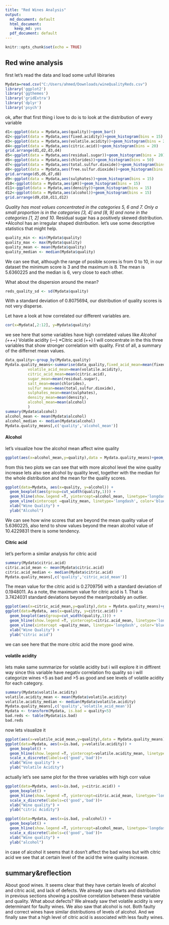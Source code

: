 ```yaml
---
title: "Red Wines Analysis"
output:
  md_document: default
  html_document:
    keep_md: yes
  pdf_document: default
---
```


```r
knitr::opts_chunk$set(echo = TRUE)
```

## Red wine analysis
first let's read the data and load some usfull libiraries
```r
Mydata=read.csv("C:/Users/ahmed/Downloads/wineQualityReds.csv")
library('ggplot2')
library('ggthemes')
library('gridExtra')
library('dplyr')
library('psych')
```
ok, after that first thing i love to do is to look at the distribution of every variable 
```r
d1<-ggplot(data = Mydata,aes(quality))+geom_bar()
d2<-ggplot(data = Mydata,aes(fixed.acidity))+geom_histogram(bins = 15)
d3<-ggplot(data = Mydata,aes(volatile.acidity))+geom_histogram(bins = 20)
d4<-ggplot(data = Mydata,aes(citric.acid))+geom_histogram(bins = 20)
grid.arrange(d1,d2,d3,d4)
d5<-ggplot(data = Mydata,aes(residual.sugar))+geom_histogram(bins = 20)
d6<-ggplot(data = Mydata,aes(chlorides))+geom_histogram(bins = 50)
d7<-ggplot(data = Mydata,aes(total.sulfur.dioxide))+geom_histogram(bins = 50)
d8<-ggplot(data = Mydata,aes(free.sulfur.dioxide))+geom_histogram(bins = 15)
grid.arrange(d5,d6,d7,d8)
d9<-ggplot(data = Mydata,aes(sulphates))+geom_histogram(bins = 15)
d10<-ggplot(data = Mydata,aes(pH))+geom_histogram(bins = 15)
d11<-ggplot(data = Mydata,aes(density))+geom_histogram(bins = 15)
d12<-ggplot(data = Mydata,aes(alcohol))+geom_histogram(bins = 15)
grid.arrange(d9,d10,d11,d12)
```

*Quality has most values concentrated in the categories 5, 6 and 7. Only a small proportion is in the categories [3, 4] and [8, 9] and none in the categories [1, 2] and 10.
*Residual sugar has a positively skewed distribution.
*Alcohol has an irregular shaped distribution.
let's use some descriptive statistics that might help.
```r
quality_min <- min(Mydata$quality)
quality_max <- max(Mydata$quality)
quality_mean <- mean(Mydata$quality)
quality_median <- median(Mydata$quality)
```
We can see that, although the range of posible scores is from 0 to 10, in our dataset the minimum score is 3 and the maximum is 8. The mean is 5.6360225 and the median is 6, very close to each other.

What about the dispersion around the mean?
```r
reds_quality_sd <- sd(Mydata$quality)
```
With a standard deviation of 0.8075694, our distribution of quality scores is not very disperse.

Let have a look at how correlated our different variables are.
```r
cor(x=Mydata[,2:12], y=Mydata$quality)
```
we see here that some variables have high correlated values like 
*Alcohol (+++)
*Volatile acidity (—)
*Citric acid (++)
I will concentrate in the this three variables that show stronger correlation with quality.
First of all, a summary of the differnet mean values.
```r
data_quality<-group_by(Mydata,quality)
Mydata.quality_means<-summarise(data_quality,fixed_acid_mean=mean(fixed.acidity),
          volatile_acid_mean=mean(volatile.acidity),
          citric_acid_mean=mean(citric.acid),
          sugar_mean=mean(residual.sugar),
          salt_mean=mean(chlorides),
          sulfur_mean=mean(total.sulfur.dioxide),
          sulphates_mean=mean(sulphates),
          density_mean=mean(density),
          alcohol_mean=mean(alcohol)
          )
summary(Mydata$alcohol)
alcohol_mean <- mean(Mydata$alcohol)
alcohol_median <- median(Mydata$alcohol)
Mydata.quality_means[,c('quality','alcohol_mean')]
```
#### Alcohol
let's visualize how the alcohol mean affect wine quality
```r
ggplot(aes(x=alcohol_mean,y=quality),data = Mydata.quality_means)+geom_line()+geom_point(aes(color=quality))
```
from this two plots we can see that with more alcohol level the wine quality increase
lets also see alcohol by quality level, together with the median for the whole distribution and the mean for the quality scores.
```r
ggplot(data=Mydata, aes(x=quality, y=alcohol)) +
  geom_boxplot(aes(group=cut_width(quality,1))) +
  geom_hline(show.legend =T, yintercept=alcohol_mean, linetype='longdash', alpha=.5, color='blue') +
  geom_vline(xintercept =quality_mean, linetype='longdash', color='blue', alpha=.5) +
  xlab("Wine Quality") +
  ylab("Alcohol")
```
We can see how wine scores that are beyond the mean quality value of 5.6360225, also tend to show values beyond the mean alcohol value of 10.4229831 there is some tendency.

#### Citric acid
let’s perform a similar analysis for citric acid
```r
summary(Mydata$citric.acid)
citric.acid_mean <- mean(Mydata$citric.acid)
citric.acid_median <- median(Mydata$citric.acid)
Mydata.quality_means[,c('quality','citric_acid_mean')]
```
The mean value for the citric acid is 0.2709756 with a standard deviation of 0.1948011. As a note, the maximum value for citric acid is 1. That is 3.7424031 standard deviations beyond the mean!probably an outlier.
```r
ggplot(aes(x=citric_acid_mean,y=quality),data = Mydata.quality_means)+geom_line()+geom_point(aes(color=quality))
ggplot(data=Mydata, aes(x=quality, y=citric.acid)) +
  geom_boxplot(aes(group=cut_width(quality,1))) +
  geom_hline(show.legend =T, yintercept=citric.acid_mean, linetype='longdash', alpha=.5, color='blue') +
  geom_vline(xintercept =quality_mean, linetype='longdash', color='blue', alpha=.5) +
  xlab("Wine Quality") +
  ylab("citric acid")
```

we can see here that the more citric acid the more good wine.

#### volatile acidity

lets make same summarize for volatile acidity but i will explore it in diffirent way since this variable have negativ correlation fro quality so i will categorize wines <5 as bad and >5 as good and see levels of volatile acidity for each category.
```r
summary(Mydata$volatile.acidity)
volatile.acidity_mean <- mean(Mydata$volatile.acidity)
volatile.acidity_median <- median(Mydata$volatile.acidity)
Mydata.quality_means[,c('quality','volatile_acid_mean')]
Mydata <- transform(Mydata, is.bad = quality<5)
bad.reds <- table(Mydata$is.bad)
bad.reds
```
now lets visualize it 
```r
ggplot(aes(x=volatile_acid_mean,y=quality),data = Mydata.quality_means)+geom_line()+geom_point()
ggplot(data=Mydata, aes(x=is.bad, y=volatile.acidity)) +
  geom_boxplot() +
  geom_hline(show.legend =T, yintercept=volatile.acidity_mean, linetype='longdash', alpha=.5, color='red')+
  scale_x_discrete(labels=c('good','bad'))+
  xlab("Wine quality") +
  ylab("Volatile Acidity")
```

actually let's see same plot for the three variables with high corr value
```r
ggplot(data=Mydata, aes(x=is.bad, y=citric.acid)) +
  geom_boxplot() +
  geom_hline(show.legend =T, yintercept=citric.acid_mean, linetype='longdash', alpha=.5, color='red')+
  scale_x_discrete(labels=c('good','bad'))+
  xlab("Wine quality") +
  ylab("citric Acidity")

ggplot(data=Mydata, aes(x=is.bad, y=alcohol)) +
  geom_boxplot() +
  geom_hline(show.legend =T, yintercept=alcohol_mean, linetype='longdash', alpha=.5, color='red')+
  scale_x_discrete(labels=c('good','bad'))+
  xlab("Wine quality") +
  ylab("alcohol")
```

in case of alcohol it seems that it dosn't affect the bad wines but with citric acid we see that at certain level of the acid the wine quality increase.

## summary&reflection

About good wines. It seems clear that they have certain levels of alcohol and citric acid, and lack of defects. We already saw charts and distribution in previous sections showing a positive correlation between these variable and quality.
What about defects? We already saw thet volatile acidity is very determinant for faulty wines. We also saw that alcohol is not. Both faulty and correct wines have similar distributions of levels of alcohol. And we finally saw that a high level of citric acid is associated with less faulty wines.